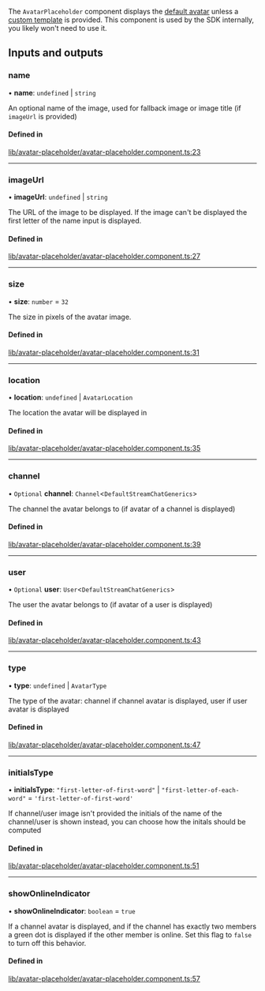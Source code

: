 The `AvatarPlaceholder` component displays the [default avatar](./AvatarComponent.mdx) unless a [custom template](../services/CustomTemplatesService.mdx) is provided. This component is used by the SDK internally, you likely won't need to use it.

[//]: # "Start of generated content"

## Inputs and outputs

### name

• **name**: `undefined` \| `string`

An optional name of the image, used for fallback image or image title (if `imageUrl` is provided)

#### Defined in

[lib/avatar-placeholder/avatar-placeholder.component.ts:23](https://github.com/GetStream/stream-chat-angular/blob/2451bc8/projects/stream-chat-angular/src/lib/avatar-placeholder/avatar-placeholder.component.ts#L23)

---

### imageUrl

• **imageUrl**: `undefined` \| `string`

The URL of the image to be displayed. If the image can't be displayed the first letter of the name input is displayed.

#### Defined in

[lib/avatar-placeholder/avatar-placeholder.component.ts:27](https://github.com/GetStream/stream-chat-angular/blob/2451bc8/projects/stream-chat-angular/src/lib/avatar-placeholder/avatar-placeholder.component.ts#L27)

---

### size

• **size**: `number` = `32`

The size in pixels of the avatar image.

#### Defined in

[lib/avatar-placeholder/avatar-placeholder.component.ts:31](https://github.com/GetStream/stream-chat-angular/blob/2451bc8/projects/stream-chat-angular/src/lib/avatar-placeholder/avatar-placeholder.component.ts#L31)

---

### location

• **location**: `undefined` \| `AvatarLocation`

The location the avatar will be displayed in

#### Defined in

[lib/avatar-placeholder/avatar-placeholder.component.ts:35](https://github.com/GetStream/stream-chat-angular/blob/2451bc8/projects/stream-chat-angular/src/lib/avatar-placeholder/avatar-placeholder.component.ts#L35)

---

### channel

• `Optional` **channel**: `Channel`<`DefaultStreamChatGenerics`\>

The channel the avatar belongs to (if avatar of a channel is displayed)

#### Defined in

[lib/avatar-placeholder/avatar-placeholder.component.ts:39](https://github.com/GetStream/stream-chat-angular/blob/2451bc8/projects/stream-chat-angular/src/lib/avatar-placeholder/avatar-placeholder.component.ts#L39)

---

### user

• `Optional` **user**: `User`<`DefaultStreamChatGenerics`\>

The user the avatar belongs to (if avatar of a user is displayed)

#### Defined in

[lib/avatar-placeholder/avatar-placeholder.component.ts:43](https://github.com/GetStream/stream-chat-angular/blob/2451bc8/projects/stream-chat-angular/src/lib/avatar-placeholder/avatar-placeholder.component.ts#L43)

---

### type

• **type**: `undefined` \| `AvatarType`

The type of the avatar: channel if channel avatar is displayed, user if user avatar is displayed

#### Defined in

[lib/avatar-placeholder/avatar-placeholder.component.ts:47](https://github.com/GetStream/stream-chat-angular/blob/2451bc8/projects/stream-chat-angular/src/lib/avatar-placeholder/avatar-placeholder.component.ts#L47)

---

### initialsType

• **initialsType**: `"first-letter-of-first-word"` \| `"first-letter-of-each-word"` = `'first-letter-of-first-word'`

If channel/user image isn't provided the initials of the name of the channel/user is shown instead, you can choose how the initals should be computed

#### Defined in

[lib/avatar-placeholder/avatar-placeholder.component.ts:51](https://github.com/GetStream/stream-chat-angular/blob/2451bc8/projects/stream-chat-angular/src/lib/avatar-placeholder/avatar-placeholder.component.ts#L51)

---

### showOnlineIndicator

• **showOnlineIndicator**: `boolean` = `true`

If a channel avatar is displayed, and if the channel has exactly two members a green dot is displayed if the other member is online. Set this flag to `false` to turn off this behavior.

#### Defined in

[lib/avatar-placeholder/avatar-placeholder.component.ts:57](https://github.com/GetStream/stream-chat-angular/blob/2451bc8/projects/stream-chat-angular/src/lib/avatar-placeholder/avatar-placeholder.component.ts#L57)

[//]: # "End of generated content"
